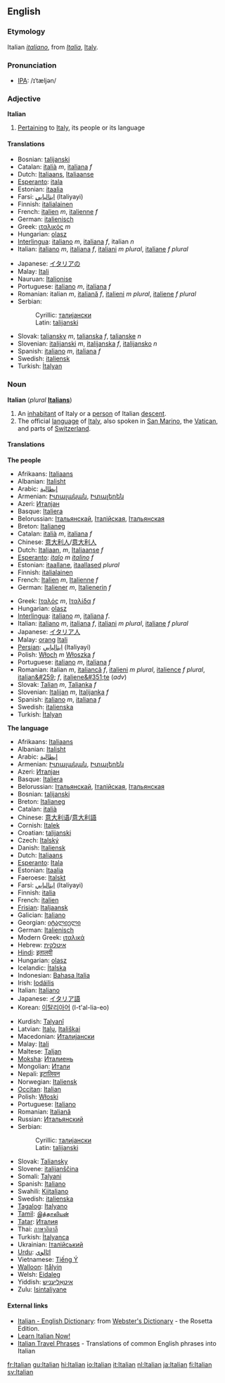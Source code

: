{{Wikipedia}}
==English==
===Etymology=== 
Italian ''[[italiano]]'', from ''[[Italia]]'', [[Italy]].

===Pronunciation===
*[[IPA]]: /ɪˈtæljən/

===Adjective===
'''Italian'''

#[[Pertain]]ing to [[Italy]], its people or its language

====Translations====
{{top}}
*Bosnian: [[talijanski]] {{m}}
*Catalan: [[italià]] ''m'', [[italiana]] ''f''
*Dutch: [[Italiaans]], [[Italiaanse]]
*[[Esperanto]]: [[itala]]
*Estonian: [[itaalia]]
*Farsi: [[ايتاليايي]] (Italiyayi)
*Finnish: [[italialainen]]
*French: [[italien]] ''m'', [[italienne]] ''f''
*German: [[italienisch]]
*Greek: [[ιταλικός]] ''m''
*Hungarian: [[olasz]]
*[[Interlingua]]: [[italiano]]  ''m'', [[italiana]]  ''f'', italian ''n''
*Italian: [[italiano]] ''m'',  [[italiana]]  ''f'', [[italiani]] ''m plural'', [[italiane]] ''f plural''
{{mid}}
*Japanese: [[イタリア]]の
*Malay: [[Itali]]
*Nauruan: [[Italionise]]
*Portuguese: [[italiano]] ''m'', [[italiana]] ''f''
*Romanian: italian ''m'', [[italiană]] ''f'', [[italieni]] ''m plural'', [[italiene]] ''f plural''
*Serbian:
*:Cyrillic: [[талијански]] {{m}}
*:Latin: [[talijanski#Serbian|talijanski]] {{m}}
*Slovak: [[taliansky]] ''m'', [[talianska]] ''f'', [[talianske]] ''n''
*Slovenian: [[italijanski]] ''m'', [[italijanska]] ''f'', [[italijansko]] ''n''
*Spanish: [[italiano]] ''m'', [[italiana]]  ''f''
*Swedish: [[italiensk]]
*Turkish: [[İtalyan]]
{{bottom}}

===Noun===
'''Italian''' (''plural'' '''[[Italians]]''')

#An [[inhabitant]] of Italy or a [[person]] of Italian [[descent]].
#The official [[language]] of [[Italy]], also spoken in [[San Marino]], the [[Vatican]], and parts of [[Switzerland]].

====Translations====
'''The people'''
{{top}}
*Afrikaans: [[Italiaans]]
*Albanian: [[Italisht]]
*Arabic: [[إيطالية]]
*Armenian: [[Իտալական]], [[Իտալերեն]]
*Azeri: [[Италјан]]
*Basque: [[Italiera]]
*Belorussian: [[Італьянскай]], [[Італійская]], [[Італьянская]]
*Breton: [[Italianeg]]
*Catalan: [[italià]] ''m'', [[italiana]] ''f''
*Chinese: [[意大利人]]/[[意大利人]]
*Dutch: [[Italiaan]], ''m'', [[Italiaanse]] ''f''
*[[Esperanto]]: ''[[italo]]'' ''m'' ''[[italino]]'' ''f''
*Estonian: [[itaallane]], [[itaallased]] ''plural''
*Finnish: [[italialainen]]
*French: [[Italien]] ''m'', [[Italienne]] ''f''
*German: [[Italiener]] ''m'', [[Italienerin]] ''f''
{{mid}}
*Greek: [[Ιταλός]] ''m'', [[Ιταλίδα]] ''f''
*Hungarian: [[olasz]]
*[[Interlingua]]: [[italiano]]  ''m'', [[italiana]]  ''f''.
*Italian: [[italiano]] ''m'', [[italiana]] ''f'', [[italiani]] ''m plural'', [[italiane]] ''f plural''
*Japanese: [[イタリア人]]
*Malay: [[orang]] [[Itali]] 
*[[Persian]]: [[ايتاليايي]] (Italiyayi)
*Polish: [[Włoch]] ''m''  [[Włoszka]] ''f''
*Portuguese: [[italiano]] ''m'', [[italiana]] ''f''
*Romanian: italian ''m'', [[italiancă]] ''f'', [[italieni]] ''m plural'', [[italience]] ''f plural'', [[italian&#259;]] ''f'', [[italiene&#351;te]] (''adv'')<!--remove the adverb from here-->
*Slovak: [[Talian#Slovak|Talian]] ''m'', [[Talianka#Slovak|Talianka]] ''f''
*Slovenian: [[Italijan]] ''m'', [[Italijanka]] ''f''
*Spanish: [[italiano]]  ''m'', [[italiana]]  ''f''
*Swedish: [[italienska]]
*Turkish: [[İtalyan]]
{{bottom}}

'''The language'''
{{top}}
*Afrikaans: [[Italiaans]]
*Albanian: [[Italisht]]
*Arabic: [[إيطالية]]
*Armenian: [[Իտալական]], [[Իտալերեն]]
*Azeri: [[Италјан]]
*Basque: [[Italiera]]
*Belorussian: [[Італьянскай]], [[Італійская]], [[Італьянская]]
*Bosnian: [[talijanski]] {{m}}
*Breton: [[Italianeg]]
*Catalan: [[italià]] {{m}}
*Chinese: [[意大利语]]/[[意大利語]]
*Cornish: [[Italek]]
*Croatian: [[talijanski]]
*Czech: [[Italský]]
*Danish: [[Italiensk]]
*Dutch: [[Italiaans]]
*[[Esperanto]]: [[Itala]]
*Estonian: [[Itaalia]]
*Faeroese: [[Italskt]]
*Farsi: [[ايتاليايي]] (Italiyayi)
*Finnish: [[italia]]
*French: [[italien]] {{m}}
*[[Frisian]]: [[Italjaansk]]
*Galician: [[Italiano]]
*Georgian: [[იტალიელი]]
*German: [[Italienisch]] {{n}}
*Modern Greek: [[ιταλικά]]
*Hebrew: [[איטלקית]]
*[[Hindi]]: [[इतालवी]]
*Hungarian: [[olasz]]
*Icelandic: [[Ítalska]]
*Indonesian: [[Bahasa Italia]]
*Irish: [[Iodáilis]]
*Italian: [[Italiano]] {{m}}
*Japanese: [[イタリア語]]
*Korean: [[이탈리아어]] (I-t'al-lia-eo)
{{mid}}
*Kurdish: [[Talyanî]]
*Latvian: [[Italų]], [[Itališkai]]
*Macedonian: [[Италијански]]
*Malay: [[Itali]]
*Maltese: [[Taljan]]
*[[Moksha]]: [[Италиень]]
*Mongolian: [[Итали]]
*Nepali: [[इटालियन]]
*Norwegian: [[Italiensk]]
*[[Occitan]]: [[Italian]]
*Polish: [[Włoski]]
*Portuguese: [[Italiano]]
*Romanian: [[Italiană]]
*Russian: [[Итальянский]]
*Serbian:
*:Cyrillic: [[талијански]] {{m}}
*:Latin: [[talijanski#Serbian|talijanski]] {{m}}
*Slovak: [[Taliansky]]
*Slovene: [[italijanščina]] {{f}}
*Somali: [[Talyani]]
*Spanish: [[Italiano]]
*Swahili: [[Kiitaliano]]
*Swedish: [[italienska]]
*[[Tagalog]]: [[Italyano]]
*[[Tamil]]: [[இத்தாலியன்]]
*[[Tatar]]: [[Италия]]
*Thai: [[ภาษาอิตาลี]]
*Turkish: [[İtalyanca]]
*Ukrainian: [[Італійський]]
*[[Urdu]]: [[اٹالوي]]
*Vietnamese: [[Tiếng Ý]]
*[[Walloon]]: [[Itålyin]]
*Welsh: [[Eidaleg]]
*Yiddish: [[איטאַליעניש]]
*Zulu: [[Isintaliyane]]
{{bottom}}

==== External links====
{{interwiktionary|code=it}}
*[http://www.websters-online-dictionary.org/definition/Italian-english/ Italian - English Dictionary]: from [http://www.websters-online-dictionary.org/ Webster's Dictionary] - the Rosetta Edition.
*[http://www.learn-italian-now.com Learn Italian Now!]
*[http://www.canuckabroad.com/language/italian.shtml Italian Travel Phrases] - Translations of common English phrases into Italian

[[fr:Italian]]
[[gu:Italian]]
[[hi:Italian]]
[[io:Italian]]
[[it:Italian]]
[[nl:Italian]]
[[ja:Italian]]
[[fi:Italian]]
[[sv:Italian]]
